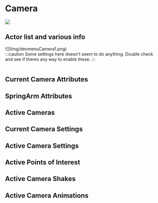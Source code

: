 # Camera

![](img/devmenuCameraMain.png)

## Actor list and various info

<Table>
<div style={{minWidth:'30%'}}>
![](img/devmenuCamera1.png)
</div>

<div>
:::caution
Some settings here doesn't seem to do anything. Double check and see if theres any way to enable these.
:::

</div>
</Table>

## Current Camera Attributes

## SpringArm Attributes

## Active Cameras

## Current Camera Settings

## Active Camera Settings

## Active Points of Interest

## Active Camera Shakes

## Active Camera Animations
